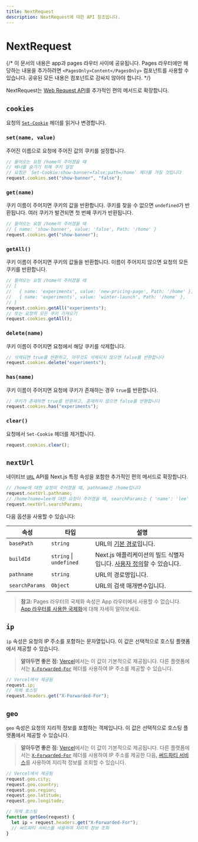 ```yaml
---
title: NextRequest
description: NextRequest에 대한 API 참조입니다.
---
```


# NextRequest

{/* 이 문서의 내용은 app과 pages 라우터 사이에 공유됩니다. Pages 라우터에만 해당하는 내용을 추가하려면 `<PagesOnly>Content</PagesOnly>` 컴포넌트를 사용할 수 있습니다. 공유된 모든 내용은 컴포넌트로 감싸지 않아야 합니다. */}

NextRequest는 [Web Request API](https://developer.mozilla.org/docs/Web/API/Request)를 추가적인 편의 메서드로 확장합니다.

## `cookies`

요청의 [`Set-Cookie`](https://developer.mozilla.org/docs/Web/HTTP/Headers/Set-Cookie) 헤더를 읽거나 변경합니다.

### `set(name, value)`

주어진 이름으로 요청에 주어진 값의 쿠키를 설정합니다.

```ts
// 들어오는 요청 /home이 주어졌을 때
// 배너를 숨기기 위해 쿠키 설정
// 요청은 `Set-Cookie:show-banner=false;path=/home` 헤더를 가질 것입니다
request.cookies.set("show-banner", "false");
```

### `get(name)`

쿠키 이름이 주어지면 쿠키의 값을 반환합니다. 쿠키를 찾을 수 없으면 `undefined`가 반환됩니다. 여러 쿠키가 발견되면 첫 번째 쿠키가 반환됩니다.

```ts
// 들어오는 요청 /home이 주어졌을 때
// { name: 'show-banner', value: 'false', Path: '/home' }
request.cookies.get("show-banner");
```

### `getAll()`

쿠키 이름이 주어지면 쿠키의 값들을 반환합니다. 이름이 주어지지 않으면 요청의 모든 쿠키를 반환합니다.

```ts
// 들어오는 요청 /home이 주어졌을 때
// [
//   { name: 'experiments', value: 'new-pricing-page', Path: '/home' },
//   { name: 'experiments', value: 'winter-launch', Path: '/home' },
// ]
request.cookies.getAll("experiments");
// 또는 요청의 모든 쿠키 가져오기
request.cookies.getAll();
```

### `delete(name)`

쿠키 이름이 주어지면 요청에서 해당 쿠키를 삭제합니다.

```ts
// 삭제되면 true를 반환하고, 아무것도 삭제되지 않으면 false를 반환합니다
request.cookies.delete("experiments");
```

### `has(name)`

쿠키 이름이 주어지면 요청에 쿠키가 존재하는 경우 `true`를 반환합니다.

```ts
// 쿠키가 존재하면 true를 반환하고, 존재하지 않으면 false를 반환합니다
request.cookies.has("experiments");
```

### `clear()`

요청에서 `Set-Cookie` 헤더를 제거합니다.

```ts
request.cookies.clear();
```

## `nextUrl`

네이티브 [`URL`](https://developer.mozilla.org/docs/Web/API/URL) API를 Next.js 특정 속성을 포함한 추가적인 편의 메서드로 확장합니다.

```ts
// /home에 대한 요청이 주어졌을 때, pathname은 /home입니다
request.nextUrl.pathname;
// /home?name=lee에 대한 요청이 주어졌을 때, searchParams는 { 'name': 'lee' }입니다
request.nextUrl.searchParams;
```

다음 옵션을 사용할 수 있습니다:

| 속성           | 타입                    | 설명                                                                                                                           |
| -------------- | ----------------------- | ------------------------------------------------------------------------------------------------------------------------------ |
| `basePath`     | `string`                | URL의 [기본 경로](/docs/app/api-reference/next-config-js/basePath)입니다.                                                      |
| `buildId`      | `string` \| `undefined` | Next.js 애플리케이션의 빌드 식별자입니다. [사용자 정의](/docs/app/api-reference/next-config-js/generateBuildId)할 수 있습니다. |
| `pathname`     | `string`                | URL의 경로명입니다.                                                                                                            |
| `searchParams` | `Object`                | URL의 검색 매개변수입니다.                                                                                                     |

> **참고:** Pages 라우터의 국제화 속성은 App 라우터에서 사용할 수 없습니다. [App 라우터를 사용한 국제화](/docs/app/building-your-application/routing/internationalization)에 대해 자세히 알아보세요.

## `ip`

`ip` 속성은 요청의 IP 주소를 포함하는 문자열입니다. 이 값은 선택적으로 호스팅 플랫폼에서 제공할 수 있습니다.

> **알아두면 좋은 점:** [Vercel](https://vercel.com/docs/frameworks/nextjs?utm_source=next-site&utm_medium=docs&utm_campaign=next-website)에서는 이 값이 기본적으로 제공됩니다. 다른 플랫폼에서는 [`X-Forwarded-For`](https://developer.mozilla.org/docs/Web/HTTP/Headers/X-Forwarded-For) 헤더를 사용하여 IP 주소를 제공할 수 있습니다.

```ts
// Vercel에서 제공됨
request.ip;
// 자체 호스팅
request.headers.get("X-Forwarded-For");
```

## `geo`

`geo` 속성은 요청의 지리적 정보를 포함하는 객체입니다. 이 값은 선택적으로 호스팅 플랫폼에서 제공할 수 있습니다.

> **알아두면 좋은 점:** [Vercel](https://vercel.com/docs/frameworks/nextjs?utm_source=next-site&utm_medium=docs&utm_campaign=next-website)에서는 이 값이 기본적으로 제공됩니다. 다른 플랫폼에서는 [`X-Forwarded-For`](https://developer.mozilla.org/docs/Web/HTTP/Headers/X-Forwarded-For) 헤더를 사용하여 IP 주소를 제공한 다음, [써드파티 서비스](https://ip-api.com/)를 사용하여 지리적 정보를 조회할 수 있습니다.

```ts
// Vercel에서 제공됨
request.geo.city;
request.geo.country;
request.geo.region;
request.geo.latitude;
request.geo.longitude;

// 자체 호스팅
function getGeo(request) {
  let ip = request.headers.get("X-Forwarded-For");
  // 써드파티 서비스를 사용하여 지리적 정보 조회
}
```
